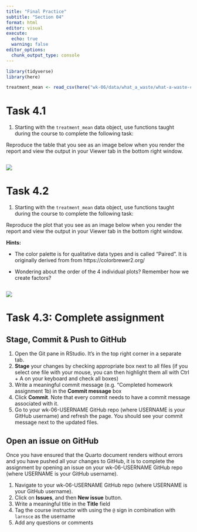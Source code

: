 ```yaml
---
title: "Final Practice"
subtitle: "Section 04"
format: html
editor: visual
execute: 
  echo: true
  warning: false
editor_options: 
  chunk_output_type: console
---
```


```r
library(tidyverse)
library(here)
```

```r

treatment_mean <- read_csv(here("wk-06/data/what_a_waste/what-a-waste-city-level-data-treatment-mean.csv"))

```

# Task 4.1

1.  Starting with the `treatment_mean` data object, use functions taught during the course to complete the following task:

Reproduce the table that you see as an image below when you render the report and view the output in your Viewer tab in the bottom right window.

```r


```

![](img/tbl-01-treatment-by-income-mean.png)

# Task 4.2

1.  Starting with the `treatment_mean` data object, use functions taught during the course to complete the following task:

Reproduce the plot that you see as an image below when you render the report and view the output in your Viewer tab in the bottom right window.

**Hints:**

-   The color palette is for qualitative data types and is called "Paired". It is originally derived from from https://colorbrewer2.org/

-   Wondering about the order of the 4 individual plots? Remember how we create factors?

```r



```

![](img/fig-01-treatment-by-income-mean.png)

# Task 4.3: Complete assignment

## Stage, Commit & Push to GitHub

1.  Open the Git pane in RStudio. It's in the top right corner in a separate tab.
2.  **Stage** your changes by checking appropriate box next to all files (if you select one file with your mouse, you can then highlight them all with Ctrl + A on your keyboard and check all boxes)
3.  Write a meaningful commit message (e.g. "Completed homework assignment 1b) in the **Commit message** box
4.  Click **Commit**. Note that every commit needs to have a commit message associated with it.
5.  Go to your wk-06-USERNAME GitHub repo (where USERNAME is your GitHub username) and refresh the page. You should see your commit message next to the updated files.

## Open an issue on GitHub

Once you have ensured that the Quarto document renders without errors and you have pushed all your changes to GitHub, it is to complete the assignment by opening an issue on your wk-06-USERNAME GitHub repo (where USERNAME is your GitHub username).

1.  Navigate to your wk-06-USERNAME GitHub repo (where USERNAME is your GitHub username).
2.  Click on **Issues**, and then **New issue** button.
3.  Write a meaningful title in the **Title** field
4.  Tag the course instructor with using the `@` sign in combination with `larnsce` as the username
5.  Add any questions or comments
